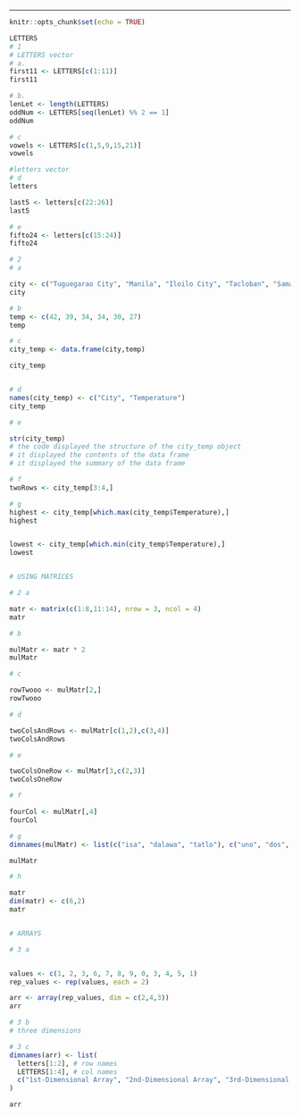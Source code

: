 ---

```r
knitr::opts_chunk$set(echo = TRUE)
```

```r

LETTERS
# 1
# LETTERS vector
# a.
first11 <- LETTERS[c(1:11)]
first11

# b.
lenLet <- length(LETTERS)
oddNum <- LETTERS[seq(lenLet) %% 2 == 1]
oddNum

# c
vowels <- LETTERS[c(1,5,9,15,21)]
vowels

#letters vector
# d
letters

last5 <- letters[c(22:26)]
last5

# e
fifto24 <- letters[c(15:24)]
fifto24

# 2
# a

city <- c("Tuguegarao City", "Manila", "Iloilo City", "Tacloban", "Samal Island", "Davao City")
city

# b
temp <- c(42, 39, 34, 34, 30, 27)
temp

# c
city_temp <- data.frame(city,temp)

city_temp


# d
names(city_temp) <- c("City", "Temperature")
city_temp

# e

str(city_temp)
# the code displayed the structure of the city_temp object
# it displayed the contents of the data frame
# it displayed the summary of the data frame

# f
twoRows <- city_temp[3:4,]

# g
highest <- city_temp[which.max(city_temp$Temperature),]
highest


lowest <- city_temp[which.min(city_temp$Temperature),]
lowest


# USING MATRICES

# 2 a

matr <- matrix(c(1:8,11:14), nrow = 3, ncol = 4)
matr

# b

mulMatr <- matr * 2
mulMatr

# c

rowTwooo <- mulMatr[2,]
rowTwooo

# d

twoColsAndRows <- mulMatr[c(1,2),c(3,4)]
twoColsAndRows

# e 

twoColsOneRow <- mulMatr[3,c(2,3)]
twoColsOneRow

# f

fourCol <- mulMatr[,4]
fourCol

# g 
dimnames(mulMatr) <- list(c("isa", "dalawa", "tatlo"), c("uno", "dos", "tres", "quatro"))

mulMatr

# h

matr
dim(matr) <- c(6,2)
matr


# ARRAYS

# 3 a 


values <- c(1, 2, 3, 6, 7, 8, 9, 0, 3, 4, 5, 1)
rep_values <- rep(values, each = 2)

arr <- array(rep_values, dim = c(2,4,3))
arr

# 3 b 
# three dimensions

# 3 c
dimnames(arr) <- list(
  letters[1:2], # row names
  LETTERS[1:4], # col names
  c("1st-Dimensional Array", "2nd-Dimensional Array", "3rd-Dimensional Array") # dim names
)

arr

```